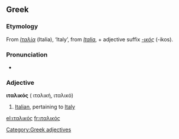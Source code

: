 ==Greek==

===Etymology===
From ''[[Ιταλία]]'' (Italia), ‘Italy’, from {{L.|el}} ''[[Italia]]'', + adjective suffix ''[[-ικός]]'' (-ikos).

===Pronunciation===
* {{IPA|/itali'kos/}}

===Adjective===
'''ιταλικός''' {{m}} ({{f}} ιταλική, {{n}} ιταλικό)

# [[Italian]], pertaining to [[Italy]]

[[Category:Greek adjectives]]

[[el:ιταλικός]]
[[fr:ιταλικός]]